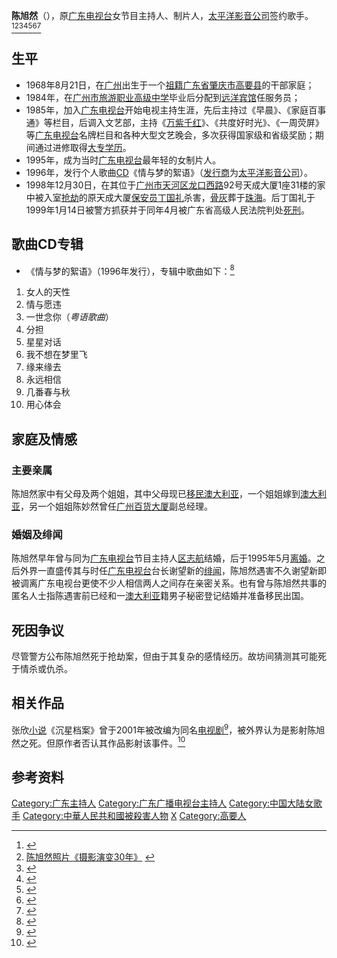 {{藝人
|姓名 = 陈旭然
|類型 = 节目主持
|出生日期 = 1968年8月21日
|出生地點 = {{CHN}}[[广州|广州]]
|逝世日期 = {{death date and age|1998|12|30|1968|08|21}}
|逝世地點 = {{CHN}}[[广州|广州]]
|教育程度 = [[大专|大专]]
|籍貫 = [[广东|广东]][[肇庆|肇庆]][[高要|高要]]
|職業 = [[电视节目主持人|电视节目主持人]]、[[制片人|制片人]]、[[歌手|歌手]]
|出道日期 = 1985年
|活躍年代 = 1985年-1998年
|經紀公司 = [[广东电视台|广东电视台]]<br/>[[太平洋影音公司|太平洋影音公司]]
|语言 = [[粤语|粤语]]、[[普通话|普通话]]
|配偶 = [[区志航|区志航]]（1990年 - 1995年5月）
}}

'''陈旭然'''（{{bd|1968年|8月21日|1998年|12月30日}}），原[[广东电视台|广东电视台]]女节目主持人、制片人，[[太平洋影音公司|太平洋影音公司]]签约歌手。<ref>{{Cite web |url=http://www.gmw.cn/01shsb/1999-01/16/GB/861%5ESH12-111.htm |title=解读陈旭然 |accessdate=2014-09-10 |archive-date=2014-09-10 |archive-url=https://web.archive.org/web/20140910195146/http://www.gmw.cn/01shsb/1999-01/16/GB/861%5ESH12-111.htm |dead-url=no }}</ref><ref>[http://week-hzrb.hangzhou.com.cn/system/2009/09/01/010163011.shtml 陈旭然照片《摄影演变30年》] {{webarchive|url=https://web.archive.org/web/20140910200229/http://week-hzrb.hangzhou.com.cn/system/2009/09/01/010163011.shtml |date=2014-09-10 }}</ref><ref>{{Cite web |url=http://www.gmw.cn/01shsb/1999-01/16/GB/861%5eSH12-104.htm |title=陈旭然被杀之谜 |accessdate=2014-05-16 |archive-date=2014-05-17 |archive-url=https://web.archive.org/web/20140517163525/http://www.gmw.cn/01shsb/1999-01/16/GB/861%5eSH12-104.htm |dead-url=no }}</ref><ref>{{Cite web |url=http://www.show160.com/news/new-671.html |title=广东主持人陈旭然被害案揭秘 |access-date=2014-05-16 |archive-url=https://web.archive.org/web/20140517130621/http://www.show160.com/news/new-671.html |archive-date=2014-05-17 |dead-url=yes }}</ref><ref>{{Cite web |url=http://news.ifeng.com/society/1/200909/0901_343_1328722.shtml |title=广东电视台主持人陈旭然被害 警方引蛇出洞 |accessdate=2014-05-16 |archive-date=2014-05-17 |archive-url=https://web.archive.org/web/20140517153826/http://news.ifeng.com/society/1/200909/0901_343_1328722.shtml |dead-url=no }}</ref><ref>{{Cite web |url=http://news.21cn.com/zhuanti/social/tanjing/dongtai/2008/04/21/4624554.shtml |title=陈旭然之死疑点重重 |access-date=2014-05-16 |archive-url=https://web.archive.org/web/20160304201332/http://news.21cn.com/zhuanti/social/tanjing/dongtai/2008/04/21/4624554.shtml |archive-date=2016-03-04 |dead-url=yes }}</ref><ref>{{Cite web |url=http://ent.sina.com.cn/s/m/28616.html |title=死后身价反而“暴涨” 主持人陈旭然成摇钱树 |accessdate=2014-05-16 |archive-date=2014-05-17 |archive-url=https://web.archive.org/web/20140517152141/http://ent.sina.com.cn/s/m/28616.html |dead-url=no }}</ref>

== 生平 ==
*1968年8月21日，在[[广州|广州]]出生于一个[[祖籍|祖籍]][[广东省|广东省]][[肇庆市|肇庆市]][[高要县|高要县]]的干部家庭；
*1984年，在[[广州市旅游职业高级中学|广州市旅游职业高级中学]]毕业后分配到[[广州远洋宾馆|远洋宾馆]]任服务员；
*1985年，加入[[广东电视台|广东电视台]]开始电视主持生涯，先后主持过《早晨》、《家庭百事通》等栏目，后调入文艺部，主持《[[万紫千红|万紫千红]]》、《共度好时光》、《一周荧屏》等[[广东电视台|广东电视台]]名牌栏目和各种大型文艺晚会，多次获得国家级和省级奖励；期间通过进修取得[[大专|大专]][[学历|学历]]。
*1995年，成为当时[[广东电视台|广东电视台]]最年轻的女制片人。
*1996年，发行个人歌曲[[CD|CD]]《情与梦的絮语》（[[发行商|发行商]]为[[太平洋影音公司|太平洋影音公司]]）。
*1998年12月30日，在其位于[[广州市|广州市]][[天河区|天河区]][[龙口西路|龙口西路]]92号天成大厦1座31楼的家中被入室[[抢劫|抢劫]]的原天成大厦[[保安员|保安员]][[丁国礼|丁国礼]]杀害，[[骨灰|骨灰]]葬于[[珠海|珠海]]。后丁国礼于1999年1月14日被警方抓获并于同年4月被广东省高级人民法院判处[[死刑|死刑]]。

== 歌曲CD专辑 ==
*《情与梦的絮语》（1996年发行），专辑中歌曲如下：<ref>{{Cite web |url=http://www.xiami.com/album/717498774?go=table |title=情与梦的絮语 |accessdate=2015-02-26 |archive-date=2015-02-26 |archive-url=https://web.archive.org/web/20150226130634/http://www.xiami.com/album/717498774?go=table |dead-url=no }}</ref>

#女人的天性
#情与愿违
#一世念你（''粤语歌曲''）
#分担
#星星对话
#我不想在梦里飞
#缘来缘去
#永远相信
#几番春与秋
#用心体会

== 家庭及情感 ==

=== 主要亲属 ===
陈旭然家中有父母及两个姐姐，其中父母现已[[移民|移民]][[澳大利亚|澳大利亚]]，一个姐姐嫁到[[澳大利亚|澳大利亚]]，另一个姐姐陈妙然曾任[[广百股份|广州百货大厦]]副总经理。

=== 婚姻及绯闻 ===
陈旭然早年曾与同为[[广东电视台|广东电视台]]节目主持人[[区志航|区志航]]结婚，后于1995年5月[[离婚|离婚]]。之后外界一直盛传其与时任[[广东电视台|广东电视台]]台长谢望新的[[绯闻|绯闻]]，陈旭然遇害不久谢望新即被调离广东电视台更使不少人相信两人之间存在亲密关系。也有曾与陈旭然共事的匿名人士指陈遇害前已经和一[[澳大利亚|澳大利亚]]籍男子秘密登记结婚并准备移民出国。

== 死因争议 ==
尽管警方公布陈旭然死于抢劫案，但由于其复杂的感情经历。故坊间猜测其可能死于情杀或仇杀。

== 相关作品 ==
张欣[[小说|小说]]《沉星档案》曾于2001年被改编为同名[[电视剧|电视剧]]<ref>{{Cite web |url=http://ent.sina.com.cn/v/2002-01-25/71029.html |title=湖北电视台今日播出电视剧《沉星档案》 |accessdate=2014-05-16 |archive-date=2014-05-17 |archive-url=https://web.archive.org/web/20140517133632/http://ent.sina.com.cn/v/2002-01-25/71029.html |dead-url=no }}</ref>，被外界认为是影射陈旭然之死。但原作者否认其作品影射该事件。<ref>{{Cite web |url=http://ent.sina.com.cn/s/m/28656.html |title=作家张欣否认《沉星档案》影射被害主持人陈旭然 |accessdate=2014-05-16 |archive-date=2014-05-17 |archive-url=https://web.archive.org/web/20140517133614/http://ent.sina.com.cn/s/m/28656.html |dead-url=no }}</ref>

== 参考资料 ==
<references/>
{{DEFAULTSORT:Chen xuran}}
[[Category:广东主持人|Category:广东主持人]]
[[Category:广东广播电视台主持人|Category:广东广播电视台主持人]]
[[Category:中国大陆女歌手|Category:中国大陆女歌手]]
[[Category:中華人民共和國被殺害人物|Category:中華人民共和國被殺害人物]]
[[Category:陈姓|X]]
[[Category:高要人|Category:高要人]]